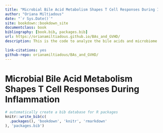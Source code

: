 ```yaml
--- 
title: "Microbial Bile Acid Metabolism Shapes T Cell Responses During Inflammation"
author: "Oriana Miltiadous"
date: "`r Sys.Date()`"
site: bookdown::bookdown_site
documentclass: book
bibliography: [book.bib, packages.bib]
url: https://orianamiltiadous.github.io/BAs_and_GVHD/
description: This is the code to analyze the bile acids and microbiome data for patients after allogeneic transplantation developing GVHD or not.
 
link-citations: yes
github-repo: orianamiltiadous/BAs_and_GVHD/
---
```


# Microbial Bile Acid Metabolism Shapes T Cell Responses During Inflammation

```r
# automatically create a bib database for R packages
knitr::write_bib(c(
  .packages(), 'bookdown', 'knitr', 'rmarkdown'
), 'packages.bib')
```
